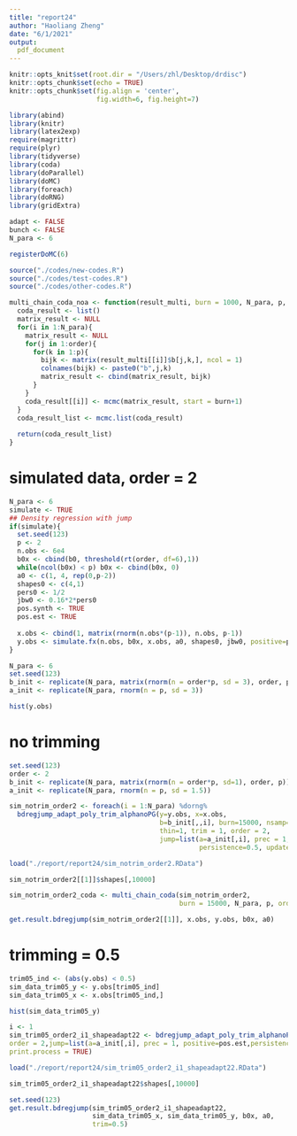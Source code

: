 ```yaml
---
title: "report24"
author: "Haoliang Zheng"
date: "6/1/2021"
output:
  pdf_document
---
```


```r
knitr::opts_knit$set(root.dir = "/Users/zhl/Desktop/drdisc")
knitr::opts_chunk$set(echo = TRUE)
knitr::opts_chunk$set(fig.align = 'center', 
                      fig.width=6, fig.height=7)

library(abind)
library(knitr)
library(latex2exp)
require(magrittr)
require(plyr)
library(tidyverse)
library(coda)
library(doParallel)
library(doMC) 
library(foreach)
library(doRNG)
library(gridExtra)

adapt <- FALSE
bunch <- FALSE
N_para <- 6

registerDoMC(6)
```


```r
source("./codes/new-codes.R")
source("./codes/test-codes.R")
source("./codes/other-codes.R")

multi_chain_coda_noa <- function(result_multi, burn = 1000, N_para, p, order){
  coda_result <- list()
  matrix_result <- NULL
  for(i in 1:N_para){
    matrix_result <- NULL
    for(j in 1:order){
      for(k in 1:p){
        bijk <- matrix(result_multi[[i]]$b[j,k,], ncol = 1)
        colnames(bijk) <- paste0("b",j,k)
        matrix_result <- cbind(matrix_result, bijk)
      }
    }
    coda_result[[i]] <- mcmc(matrix_result, start = burn+1)
  }
  coda_result_list <- mcmc.list(coda_result)
  
  return(coda_result_list)
}
```

# simulated data, order = 2

```r
N_para <- 6
simulate <- TRUE
## Density regression with jump
if(simulate){
  set.seed(123)
  p <- 2
  n.obs <- 6e4
  b0x <- cbind(b0, threshold(rt(order, df=6),1))
  while(ncol(b0x) < p) b0x <- cbind(b0x, 0)
  a0 <- c(1, 4, rep(0,p-2))
  shapes0 <- c(4,1)
  pers0 <- 1/2
  jbw0 <- 0.16*2*pers0
  pos.synth <- TRUE
  pos.est <- TRUE
  
  x.obs <- cbind(1, matrix(rnorm(n.obs*(p-1)), n.obs, p-1))
  y.obs <- simulate.fx(n.obs, b0x, x.obs, a0, shapes0, jbw0, positive=pos.synth)
}

N_para <- 6
set.seed(123)
b_init <- replicate(N_para, matrix(rnorm(n = order*p, sd = 3), order, p))
a_init <- replicate(N_para, rnorm(n = p, sd = 3))
```

```r
hist(y.obs)
```


# no trimming

```r
set.seed(123)
order <- 2
b_init <- replicate(N_para, matrix(rnorm(n = order*p, sd=1), order, p))
a_init <- replicate(N_para, rnorm(n = p, sd = 1.5))
```

```r
sim_notrim_order2 <- foreach(i = 1:N_para) %dorng%
  bdregjump_adapt_poly_trim_alphanoPG(y=y.obs, x=x.obs,
                                      b=b_init[,,i], burn=15000, nsamp=10000,
                                      thin=1, trim = 1, order = 2,
                                      jump=list(a=a_init[,i], prec = 1, positive=pos.est,
                                                persistence=0.5, update.jbw=TRUE))
```

```r
load("./report/report24/sim_notrim_order2.RData")
```

```r
sim_notrim_order2[[1]]$shapes[,10000]
```

```r
sim_notrim_order2_coda <- multi_chain_coda(sim_notrim_order2,
                                           burn = 15000, N_para, p, order = 2)
```


```r
get.result.bdregjump(sim_notrim_order2[[1]], x.obs, y.obs, b0x, a0)
```


# trimming = 0.5

```r
trim05_ind <- (abs(y.obs) < 0.5)
sim_data_trim05_y <- y.obs[trim05_ind]
sim_data_trim05_x <- x.obs[trim05_ind,]
```

```r
hist(sim_data_trim05_y)
```


```r
i <- 1
sim_trim05_order2_i1_shapeadapt22 <- bdregjump_adapt_poly_trim_alphanoPG_shapeadapt(y=sim_data_trim05_y, x=sim_data_trim05_x,b=b_init[,,i], burn=15000, nsamp=10000,thin=1, trim = 0.5,
order = 2,jump=list(a=a_init[,i], prec = 1, positive=pos.est,persistence=0.5, update.jbw=TRUE),
print.process = TRUE)
```

```r
load("./report/report24/sim_trim05_order2_i1_shapeadapt22.RData")
```

```r
sim_trim05_order2_i1_shapeadapt22$shapes[,10000]
```


```r
set.seed(123)
get.result.bdregjump(sim_trim05_order2_i1_shapeadapt22, 
                     sim_data_trim05_x, sim_data_trim05_y, b0x, a0,
                     trim=0.5)
```
